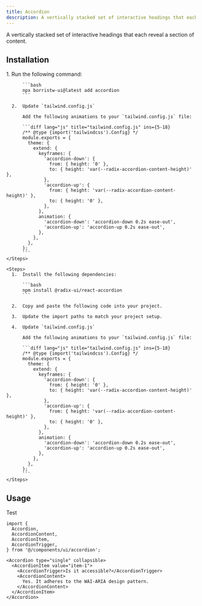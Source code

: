 ```yaml
---
title: Accordion
description: A vertically stacked set of interactive headings that each reveal a section of content.
---
```



A vertically stacked set of interactive headings that each reveal a section of content.

## Installation

<ButtonWrapper client:load />

<Tabs>
  <TabItem label="CLI">
    <Steps>
      1.  Run the following command:

          ```bash
          npx borristw-ui@latest add accordion
          ```

      2.  Update `tailwind.config.js`

          Add the following animations to your `tailwind.config.js` file:

          ```diff lang="js" title="tailwind.config.js" ins={5-18}
          /** @type {import('tailwindcss').Config} */
          module.exports = {
            theme: {
              extend: {
                keyframes: {
                  'accordion-down': {
                    from: { height: '0' },
                    to: { height: 'var(--radix-accordion-content-height)' },
                  },
                  'accordion-up': {
                    from: { height: 'var(--radix-accordion-content-height)' },
                    to: { height: '0' },
                  },
                },
                animation: {
                  'accordion-down': 'accordion-down 0.2s ease-out',
                  'accordion-up': 'accordion-up 0.2s ease-out',
                },
              },
            },
          };
          ```
    </Steps>

  </TabItem>

  <TabItem label="Manual">

    <Steps>
      1.  Install the following dependencies:

          ```bash
          npm install @radix-ui/react-accordion
          ```

      2.  Copy and paste the following code into your project.

      3.  Update the import paths to match your project setup.

      4.  Update `tailwind.config.js`

          Add the following animations to your `tailwind.config.js` file:

          ```diff lang="js" title="tailwind.config.js" ins={5-18}
          /** @type {import('tailwindcss').Config} */
          module.exports = {
            theme: {
              extend: {
                keyframes: {
                  'accordion-down': {
                    from: { height: '0' },
                    to: { height: 'var(--radix-accordion-content-height)' },
                  },
                  'accordion-up': {
                    from: { height: 'var(--radix-accordion-content-height)' },
                    to: { height: '0' },
                  },
                },
                animation: {
                  'accordion-down': 'accordion-down 0.2s ease-out',
                  'accordion-up': 'accordion-up 0.2s ease-out',
                },
              },
            },
          };
          ```
    </Steps>

  </TabItem>
</Tabs>

## Usage

<CodeBlockWrapper client:load>
  <div className='min-h-screen'>Test</div>
</CodeBlockWrapper>

```tsx
import {
  Accordion,
  AccordionContent,
  AccordionItem,
  AccordionTrigger,
} from '@/components/ui/accordion';
```

```tsx
<Accordion type="single" collapsible>
  <AccordionItem value="item-1">
    <AccordionTrigger>Is it accessible?</AccordionTrigger>
    <AccordionContent>
      Yes. It adheres to the WAI-ARIA design pattern.
    </AccordionContent>
  </AccordionItem>
</Accordion>
```
